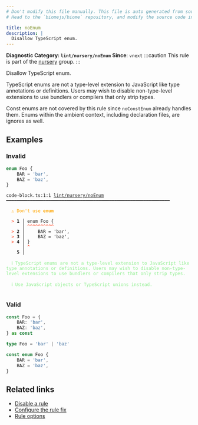 ```yaml
---
# Don't modify this file manually. This file is auto generated from source, and you will lose your changes next time the website is built.
# Head to the `biomejs/biome` repository, and modify the source code in there.

title: noEnum
description: |
  Disallow TypeScript enum.
---
```


**Diagnostic Category: `lint/nursery/noEnum`**
<Tabs>
<TabItem label="TypeScript and TSX" icon="seti:typescript">
**Since**: `vnext`
:::caution
This rule is part of the [nursery](/linter/rules/#nursery) group.
:::

Disallow TypeScript enum.

TypeScript enums are not a type-level extension to JavaScript like type annotations or definitions.
Users may wish to disable non-type-level extensions to use bundlers or compilers that only strip types.

Const enums are not covered by this rule since `noConstEnum` already handles them.
Enums within the ambient context, including declaration files, are ignores as well.

## Examples

### Invalid

```ts
enum Foo {
    BAR = 'bar',
    BAZ = 'baz',
}
```

<pre class="language-text"><code class="language-text">code-block.ts:1:1 <a href="https://biomejs.dev/linter/rules/no-enum">lint/nursery/noEnum</a> ━━━━━━━━━━━━━━━━━━━━━━━━━━━━━━━━━━━━━━━━━━━━━━━━━━━━━━━━━━━━━━<br /><br />  <strong><span style="color: Orange;">⚠</span></strong> <span style="color: Orange;">Don't use </span><span style="color: Orange;"><strong>enum</strong></span><br />  <br />  <strong><span style="color: Tomato;">&gt;</span></strong> <strong>1 │ </strong>enum Foo &#123;<br />   <strong>   │ </strong><strong><span style="color: Tomato;">^</span></strong><strong><span style="color: Tomato;">^</span></strong><strong><span style="color: Tomato;">^</span></strong><strong><span style="color: Tomato;">^</span></strong><strong><span style="color: Tomato;">^</span></strong><strong><span style="color: Tomato;">^</span></strong><strong><span style="color: Tomato;">^</span></strong><strong><span style="color: Tomato;">^</span></strong><strong><span style="color: Tomato;">^</span></strong><strong><span style="color: Tomato;">^</span></strong><br />  <strong><span style="color: Tomato;">&gt;</span></strong> <strong>2 │ </strong>    BAR = 'bar',<br />  <strong><span style="color: Tomato;">&gt;</span></strong> <strong>3 │ </strong>    BAZ = 'baz',<br />  <strong><span style="color: Tomato;">&gt;</span></strong> <strong>4 │ </strong>&#125;<br />   <strong>   │ </strong><strong><span style="color: Tomato;">^</span></strong><br />    <strong>5 │ </strong><br />  <br />  <strong><span style="color: lightgreen;">ℹ</span></strong> <span style="color: lightgreen;">TypeScript enums are not a type-level extension to JavaScript like type annotations or definitions. Users may wish to disable non-type-level extensions to use bundlers or compilers that only strip types.</span><br />  <br />  <strong><span style="color: lightgreen;">ℹ</span></strong> <span style="color: lightgreen;">Use JavaScript objects or TypeScript unions instead.</span><br />  <br /></code></pre>

### Valid

```ts
const Foo = {
    BAR: 'bar',
    BAZ: 'baz',
} as const
```

```ts
type Foo = 'bar' | 'baz'
```

```ts
const enum Foo {
    BAR = 'bar',
    BAZ = 'baz',
}
```

## Related links

- [Disable a rule](/linter/#disable-a-lint-rule)
- [Configure the rule fix](/linter#configure-the-rule-fix)
- [Rule options](/linter/#rule-options)

</TabItem>
</Tabs>

